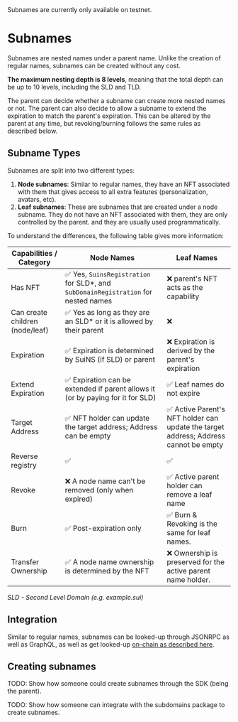 
<Callout type="warning" emoji="⚠️">
    Subnames are currently only available on testnet.
</Callout>

# Subnames
Subnames are nested names under a parent name. Unlike the creation of regular names, subnames can be created without any cost.

**The maximum nesting depth is 8 levels**, meaning that the total depth can be up to 10 levels, including the SLD and TLD.

The parent can decide whether a subname can create more nested names or not. The parent can also decide to allow a subname to 
extend the expiration to match the parent's expiration. This can be altered by the parent at any time, but revoking/burning follows the 
same rules as described below.

## Subname Types
Subnames are split into two different types: 
1. **Node subnames**: Similar to regular names, they have an NFT associated with them that gives access to all extra features (personalization, avatars, etc).
2. **Leaf subnames**: These are subnames that are created under a node subname. They do not have an NFT associated with them, they are only controlled by the parent.
and they are usually used programmatically.

To understand the differences, the following table gives more information:

| Capabilities / Category | Node Names | Leaf Names |
| --- | --- | --- |
| Has NFT | ✅ Yes, `SuinsRegistration` for SLD*, and `SubDomainRegistration` for nested names | ❌ parent's NFT acts as the capability |
| Can create children (node/leaf) | ✅ Yes as long as they are an SLD* or it is allowed by their parent | ❌ |
| Expiration | ✅ Expiration is determined by SuiNS (if SLD) or parent | ❌ Expiration is derived by the parent's expiration |
| Extend Expiration | ✅ Expiration can be extended if parent allows it (or by paying for it for SLD) | ✅ Leaf names do not expire |
| Target Address | ✅ NFT holder can update the target address; Address can be empty | ✅ Active Parent's NFT holder can update the target address; Address cannot be empty |
| Reverse registry | ✅ | ✅ |
| Revoke | ❌ A node name can't be removed (only when expired) | ✅ Active parent holder can remove a leaf name |
| Burn | ✅  Post-expiration only | ✅ Burn & Revoking is the same for leaf names. |
| Transfer Ownership | ✅ A node name ownership is determined by the NFT | ❌ Ownership is preserved for the active parent name holder. |

*SLD - Second Level Domain (e.g. example.sui)*


## Integration

Similar to regular names, subnames can be looked-up through JSONRPC as well as GraphQL, as well as get looked-up [on-chain as described here](./integration.mdx).


## Creating subnames

TODO: Show how someone could create subnames through the SDK (being the parent).

TODO: Show how someone can integrate with the subdomains package to create subnames.
